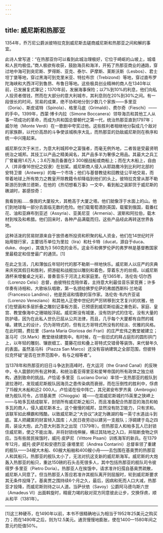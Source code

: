 ```yaml
---
---
---
```

title: 威尼斯和热那亚
---




1354年，乔万尼公爵派彼特拉克到威尼斯去磋商威尼斯和热那亚之间和解的事宜。

此诗人曾写道：“在热那亚你可以看到此城治理极好，它位于崎岖的山坡上，城墙和人民均极佳。”商人极欲有收获，鼓励海员和海洋，开拓了热那亚商业的通路，穿过地中海可到突尼斯、罗得斯、亚克、泰尔、萨摩斯、莱斯沃斯（Lesbos）、君士坦丁堡等地，穿过黑海可到克里米亚、特拉布宗（Trebizond）等地，穿过直布罗陀海峡和大西洋可到鲁昂、布鲁日等地。这些极具创业精神的商人在1340年以前，已发展复式簿记；1370年前，发展海事保险；以7%到10%的利息，他们向私人投资者借钱，然而在大部分的意大利城市，其利息则在20%到30%之间。有一段很长的时间，贸易的成果，绝不协和地分到少数几个家族——多里亚（Doria）、斯皮诺特（Spinola）、格里马底（Grimaldi）、费尔奇（Fieschi）——的手中。1399年，西蒙·博卡内拉（Simone Boccanera）领导海员和其他工人从事一项成功的革命，而成为共和国总督朝代之第一代，统治热那亚直到1797年；威尔地（Monte Verdi）在一歌剧中夸奖过他。这些胜利者相继地分裂成几个敌对的家族群，以代价高昂的斗争使该城秩序大乱，而热那亚的劲敌威尼斯则在秩序和统一中兴隆起来。

威尼斯仅次于米兰，为意大利城邦中之富强者，而毫无例外地，二者皆是受最贤明统治之城邦。其技工以产品之精美闻名，其产品多半为奢侈之用品。其最大之兵工厂曾雇用1.6万人；3.6万海员备置在3 300艘战船或商船上；而在大木船上，自由人（并非像16世纪之奴隶）在划桨。威尼斯商人侵入从耶路撒冷到比利时北部的安特卫普（Antwerp）的每一个市场；他们与基督教徒和回教徒公平地交易，而带着地球上所有势力之教皇开除教籍令却降临到他们的头上。彼特拉克曾从那不勒斯游历到佛兰德斯，在他的《热切想看万事》一文中，看到船之装卸货于威尼斯的礁湖时，甚感惊奇：

我看到船……像我的大厦般大，其桅高于大厦之塔。他们就像浮于水面上的山。他们到地球每一部分去面临无数的危险。他们载葡萄酒到英国，载蜜到俄国，载番红花、油和亚麻布到亚述（Assyria）、亚美尼亚（Armenia）、波斯和阿拉伯，载木材到埃及和希腊。他们回来时，各种产品满载而归，这些产品经此再转送世界各地。



这种活泼的贸易财源来自于放债者所投资和积聚的私人资金，他们在14世纪时开始用银行家，主要钱币单位为里拉（lira）和杜卡特（ducat，源自于duca、duke、doge），其值为3 560克的金币。这金币和佛罗伦萨的弗罗林是基督教国家里最稳定和信誉最广的通货。[1]

在此之生活，几和薄伽丘年轻时代的那不勒斯一样地快乐。威尼斯人以庄严的庆典来庆祝其假日和胜利，把游艇和战舰加以雕刻和着色，穿着东方的丝绸，以威尼斯酒杯来增餐桌之光彩，普奏音乐于河流上和家庭里。在1365年，洛伦佐·切尔西（Lorenzo Celsi）总督，由彼特拉克陪伴着，主持意大利最佳音乐家竞赛；许多伴奏有诗相和，大歌咏队唱歌，第一名颁给佛罗伦萨的弗朗西斯科·兰地诺（Francesco Landino），他是民谣和情歌的盲作家。洛伦佐·韦内齐亚诺（Lorenzo Veneziano）和其他人正使中世纪的严厉转移到文艺复兴的优雅，他们在壁画和多层折叠之雕刻记事板方面，已预感到威尼斯绘画之重色彩。家庭、皇宫、教堂像海中之珊瑚般浮起。威尼斯没有城堡，没有防护式的住宅，没有大量的防护墙，因为在此私人世仇已屈从公共法律，而且，几乎每个大厦都有自然的城壕。建筑上的设计，仍为哥特式的，但有北方哥特式所没有的轻淡、优雅的风格。在此时期，费拉里（Santa Maria Gloriosa dei Frari）的庄严宏伟之教堂被建立；圣马可（St.Mark）教堂继续建筑中。有时候，在一些旧式的拜占庭形的圆形拱门上，以年轻的雕刻、镶嵌细工、蔓藤花纹和叠上哥特式交错骨等装饰，来代替年久的表面。虽然圣马科（Piazza San Marco）还没有容纳建筑之全部范围，但彼特拉克怀疑“是否在世界范围中，有与之相等者”。

当1378年和热那亚的旧日斗争达到高峰时，在大运河（the Grand Canal）的反映中，令人震颤的所有这种美，和统治着亚得里亚和爱琴帝国的所有政体之独立结构，遇到致命的挑战。卢恰诺·多里亚（Luciano Doria）率领一支热那亚的舰队到波拉港时，发现威尼斯舰队因海员之患传染病而衰弱，而在压倒性的胜利中，俘虏了15艘大木船和近2 000人。卢恰诺在役中阵亡，其兄弟安布罗齐奥（Ambrogio）继为舰队司令，占领基奥贾（Chioggia）城——在距威尼斯城约15英里之狭岬上——与帕多瓦结成联军，封锁所有威尼斯之船只，而且准备配合热那亚的海员和帕多瓦的商人，侵入威尼斯本土。这个傲慢的城邦，显然没有防卫能力，只有求和。该联军如此横霸和残酷，以致威尼斯之“大协议”决定为礁湖的每一英寸水道战斗到底。富人把藏匿的财富倾入国库；人民日夜劳动以建另一支舰队；浮碉建于岛之四周，装设大炮，此乃意大利首次之出现（1379年）。但热那亚人和帕多瓦人已封锁住威尼斯，使之不能出海，并将封锁线伸展，横过其陆地之入口，并阻断食物之供应。当有些居民挨饿时，威托·皮萨尼（Vittore Pisani）训练海军的新兵。在1379年12月，威托·皮萨尼和安德烈亚·康塔里尼（Andrea Contarini）总督率领了重建的舰队——34艘大木船、60艘大船舶和400艘小舟——去包围在基奥贾的热那亚人和其船只。热那亚的舰队太小了，无法对抗这支新的威尼斯海军。威尼斯的大炮轰入热那亚的船只，重达150磅的石头击死很多人，其中包括热那亚的舰队司令彼得罗·多里亚（Pietro Doria）。热那亚人在挨饿中，请求准许妇孺自基奥贾疏散，威尼斯人同意了。但当热那亚人答应若准许其舰队离开则屈服时，轮到威尼斯要求其无条件投降了。基奥贾之围持续6个月之久，最后，因病和死而人口大减，热那亚才投降，而威尼斯则待之以人道。当萨伏依（Savoy）公爵阿马德乌斯六世（Amadeus VI）出面斡旋时，精疲力竭的敌对双方同意彼此让步，交换俘虏，顺从和平（1381年）。



* * *



[1]这三种硬币，在1490年以前，本书不很精确地认为相当于1952年25美元之购买力；而在1490年之后，则为12.5美元。通货慢慢地膨胀，使在1400—1580年间之意元约贬值50%。